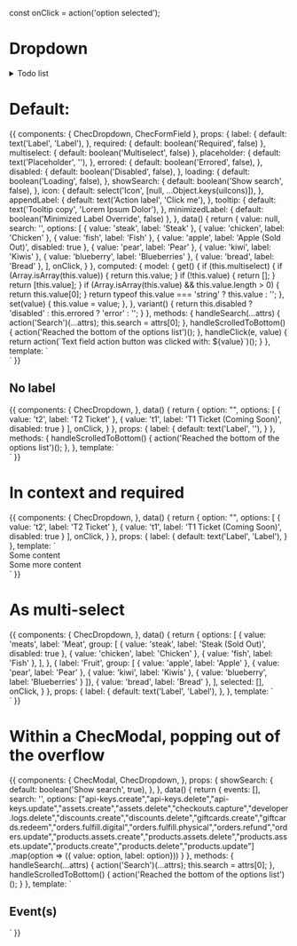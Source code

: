 const onClick = action('option selected');

<Meta title="Form fields/Dropdown" component={ChecDropdown} />

# Dropdown

<details>
<summary>
Todo list
</summary>

- Add a "Select All" option
- Implement keyboard navigation

</details>

<Props of={ChecDropdown} />

# Default:

<Preview>
  <Story name="Default">
    {{
      components: {
        ChecDropdown,
        ChecFormField
      },
      props: {
        label: {
          default: text('Label', 'Label'),
        },
        required: {
          default: boolean('Required', false)
        },
        multiselect: {
          default: boolean('Multiselect', false)
        },
        placeholder: {
          default: text('Placeholder', ''),
        },
        errored: {
          default: boolean('Errored', false),
        },
        disabled: {
          default: boolean('Disabled', false),
        },
        loading: {
          default: boolean('Loading', false),
        },
        showSearch: {
          default: boolean('Show search', false),
        },
        icon: {
          default: select('Icon', [null, ...Object.keys(uiIcons)]),
        },
        appendLabel: {
          default: text('Action label', 'Click me'),
        },
        tooltip: {
          default: text('Tooltip copy', 'Lorem Ipsum Dolor'),
        },
        minimizedLabel: {
          default: boolean('Minimized Label Override', false)
        },
      },
      data() {
        return {
          value: null,
          search: '',
          options: [
            { value: 'steak', label: 'Steak' },
            { value: 'chicken', label: 'Chicken' },
            { value: 'fish', label: 'Fish' },
            { value: 'apple', label: 'Apple (Sold Out)', disabled: true },
            { value: 'pear', label: 'Pear' },
            { value: 'kiwi', label: 'Kiwis' },
            { value: 'blueberry', label: 'Blueberries' },
            { value: 'bread', label: 'Bread' },
          ],
          onClick,
        }
      },
      computed: {
        model: {
          get() {
            if (this.multiselect) {
              if (Array.isArray(this.value)) {
                return this.value;
              }
              if (!this.value) {
                return [];
              }
              return [this.value];
            }
            if (Array.isArray(this.value) && this.value.length > 0) {
              return this.value[0];
            }
            return typeof this.value === 'string' ? this.value : '';
          },
          set(value) {
            this.value = value;
          },
        },
        variant() {
          return this.disabled ? 'disabled' : this.errored ? 'error' : '';
        }
      },
      methods: {
        handleSearch(...attrs) {
          action('Search')(...attrs);
          this.search = attrs[0];
        },
        handleScrolledToBottom() {
          action('Reached the bottom of the options list')();
        },
        handleClick(e, value) {
          return action(`Text field action button was clicked with: ${value}`)();
        }
      },
      template: `
        <div class="p-16 flex justify-center w-full bg-gray-100">
          <ChecFormField
            :appendLabel="appendLabel"
            :tooltip="tooltip"
            :icon="icon"
            @action-click="handleClick"
            class="w-full max-w-sm"
          >
            <ChecDropdown
              :label="label"
              :required="required"
              :multiselect="multiselect"
              :placeholder="placeholder"
              :variant="variant"
              :show-search="showSearch"
              :search-value="search"
              @search="handleSearch"
              :loading="loading"
              name="example-1"
              class="max-w-md"
              v-model="model"
              :options="options"
              :minimized-label="minimizedLabel"
              @input="onClick"
              @scroll-to-bottom="handleScrolledToBottom"
            />
          </ChecFormField>
        </div>`
    }}
  </Story>
</Preview>

## No label

<Preview>
  <Story name="No label">
    {{
      components: {
        ChecDropdown,
      },
      data() {
        return {
          option: "",
          options: [
            { value: 't2', label: 'T2 Ticket' },
            { value: 't1', label: 'T1 Ticket (Coming Soon)', disabled: true }
          ],
          onClick,
        }
      },
      props: {
        label: {
          default: text('Label', ''),
        }
      },
      methods: {
        handleScrolledToBottom() {
          action('Reached the bottom of the options list')();
        },
      },
      template: `
        <div class="p-16 flex justify-center w-full bg-gray-100">
          <ChecDropdown
            :label="label"
            name="example-1"
            class="max-w-md"
            v-model="option"
            :options="options"
            @input="onClick"
            @scroll-to-bottom="handleScrolledToBottom"
            />
        </div>`
    }}
  </Story>
</Preview>

# In context and required

<Preview>
  <Story name="In context and required">
    {{
      components: {
        ChecDropdown,
      },
      data() {
        return {
          option: "",
          options: [
            { value: 't2', label: 'T2 Ticket' },
            { value: 't1', label: 'T1 Ticket (Coming Soon)', disabled: true }
          ],
          onClick,
        }
      },
      props: {
        label: {
          default: text('Label', 'Label'),
        }
      },
      template: `
        <div class="p-16 bg-gray-100 text-center">
          <div>Some content</div>
          <ChecDropdown
            name="example-3"
            :label="label"
            class="max-w-md mx-auto"
            v-model="option"
            :options="options"
            ChecOptionClass="text-left"
            :required="true"
            @input="onClick"
            />
            <div>Some more content</div>
        </div>`
    }}
  </Story>
</Preview>

# As multi-select

<Preview>
  <Story name="As multi-select">
    {{
      components: {
        ChecDropdown,
      },
      data() {
        return {
          options: [
            {
              value: 'meats',
              label: 'Meat',
              group: [
                { value: 'steak', label: 'Steak (Sold Out)', disabled: true },
                { value: 'chicken', label: 'Chicken' },
                { value: 'fish', label: 'Fish' },
              ],
            },
            { label: 'Fruit', group: [
              { value: 'apple', label: 'Apple' },
              { value: 'pear', label: 'Pear' },
              { value: 'kiwi', label: 'Kiwis' },
              { value: 'blueberry', label: 'Blueberries' }
            ]},
            { value: 'bread', label: 'Bread' },
          ],
          selected: [],
          onClick,
        }
      },
      props: {
        label: {
          default: text('Label', 'Label'),
        },
      },
      template: `
        <div class="my-8 p-16 bg-gray-100 text-center">
          <ChecDropdown
            name="example-4"
            class="max-w-md mx-auto"
            :label="label"
            v-model="selected"
            :options="options"
            :multiselect="true"
            ChecOptionClass="text-left"
            @input="onClick"
            />
        </div>`
    }}
  </Story>
</Preview>

# Within a ChecModal, popping out of the overflow

<Preview>
  <Story name="Within a ChecModal popping out of overflow">
    {{
      components: {
        ChecModal,
        ChecDropdown,
      },
      props: {
        showSearch: {
          default: boolean('Show search', true),
        },
      },
      data() {
        return {
          events: [],
          search: '',
          options:  ["api-keys.create","api-keys.delete","api-keys.update","assets.create","assets.delete","checkouts.capture","developer.logs.delete","discounts.create","discounts.delete","giftcards.create","giftcards.redeem","orders.fulfill.digital","orders.fulfill.physical","orders.refund","orders.update","products.assets.create","products.assets.delete","products.assets.update","products.create","products.delete","products.update"]
          .map(option => ({ value: option, label: option}))
        }
      },
      methods: {
        handleSearch(...attrs) {
          action('Search')(...attrs);
          this.search = attrs[0];
        },
        handleScrolledToBottom() {
          action('Reached the bottom of the options list')();
        }
      },
      template: `
          <ChecModal
            width="xl"
            class="w-full h-full relative"
            innerClass="bg-gray-100"
          >
            <div>
              <h2 class="mb-4">Event(s)</h2>
              <ChecDropdown
                v-model="events"
                name="example-dropdown"
                :options="options"
                :show-search="showSearch"
                :search-value="search"
                multiselect
                @search="handleSearch"
                @scroll-to-bottom="handleScrolledToBottom"
              />
            </div>
          </ChecModal>
      `
    }}
  </Story>
</Preview>
